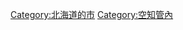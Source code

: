 {{Commonscat|Mikasa, Hokkaido}}
{{Catmore}}

{{DEFAULTSORT:Mikasa-shi}}
[[Category:北海道的市|Category:北海道的市]]
[[Category:空知管內|Category:空知管內]]